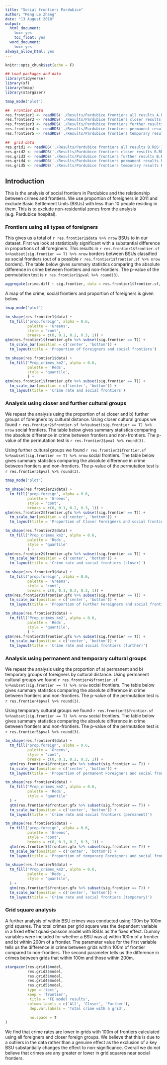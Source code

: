 ```yaml
---
title: "Social frontiers Pardubice"
author: "Meng Le Zhang"
date: "13 August 2018"
output:
  html_document:
    toc: yes
    toc_float: yes
  word_document:
    toc: yes
always_allow_html: yes
---
```


```r
knitr::opts_chunk$set(echo = F)

## Load packages and data
library(tidyverse)
library(sf)
library(tmap)
library(stargazer)

tmap_mode('plot')

##  Frontier data
res.frontier1 <- readRDS('./Results/Pardubice frontiers all results A.RDS')
res.frontier2 <- readRDS('./Results/Pardubice frontiers closer results A.RDS')
res.frontier3 <- readRDS('./Results/Pardubice frontiers further results A.RDS')
res.frontier4 <- readRDS('./Results/Pardubice frontiers permanent results A.RDS')
res.frontier5 <- readRDS('./Results/Pardubice frontiers temporary results A.RDS')

##  grid data
res.grid1 <- readRDS('./Results/Pardubice frontiers all results B.RDS')
res.grid2 <- readRDS('./Results/Pardubice frontiers closer results B.RDS')
res.grid3 <- readRDS('./Results/Pardubice frontiers further results B.RDS')
res.grid4 <- readRDS('./Results/Pardubice frontiers permanent results B.RDS')
res.grid5 <- readRDS('./Results/Pardubice frontiers temporary results B.RDS')
```

## Introduction

This is the analysis of social frontiers in Pardubice and the relationship 
between crimes and frontiers. We use proportion of foreigners in 2011 and exclude
Basic Settlement Units (BSUs) with less than 10 people residing in them. This is
to exclude non-residential zones from the analysis (e.g. Pardubice hospital).

### Frontiers using all types of foreigners 

This gives us a total of 
`r res.frontier1$data %>% nrow` 
BSUs to in our dataset.
First we look at statistically significant with a substantial difference in 
proportions of all foreginers. This results in 
`r res.frontier1$frontier.sf %>%subset(sig.frontier == T) %>% nrow`
borders between BSUs classified as social frontiers (out of a possible 
`r res.frontier1$frontier.sf %>% nrow`
borders). The table below gives summary statistics comparing the absolute difference
in crime between frontiers and non-frontiers. The p-value of the permutation test
is 
`r res.frontier1$pval %>% round(3)`.

```r
aggregate(crime.diff ~ sig.frontier, data = res.frontier1$frontier.sf, summary) 

```

A map of the crime, social frontiers and proportion of foreigners is given below. 

```r
tmap_mode('plot')

tm_shape(res.frontier1$data) +
  tm_fill('prop.foreign', alpha = 0.6, 
          palette = 'Greens', 
          style = 'cont',
          breaks = c(0, 0.1, 0.2, 0.3, 1)) +
qtm(res.frontier1$frontier.gfx %>% subset(sig.frontier == T)) +
  tm_scale_bar(position = c('center', 'bottom')) +
  tm_layout(title = 'Proportion of Foreigners and social frontiers') 

tm_shape(res.frontier1$data) +
  tm_fill('Prop_crimes_km2', alpha = 0.6, 
          palette = 'Reds', 
          style = 'quantile',
          ) +
qtm(res.frontier1$frontier.gfx %>% subset(sig.frontier == T)) +
  tm_scale_bar(position = c('center', 'bottom')) +
  tm_layout(title = 'Crime rate and social frontiers') 

```

### Analysis using closer and further cultural groups

We repeat the analysis using the proportion of a) closer and b) further groups of
foreigners by cultural distance. Using closer cultural groups we found 
`r res.frontier2$frontier.sf %>%subset(sig.frontier == T) %>% nrow`
social frontiers. The table below gives summary statistics comparing the absolute difference
in crime between frontiers and non-frontiers. The p-value of the permutation test
is 
`r res.frontier2$pval %>% round(3)`.

Using further cultural groups we found 
`r res.frontier3$frontier.sf %>%subset(sig.frontier == T) %>% nrow`
social frontiers. The table below gives summary statistics comparing the absolute difference
in crime between frontiers and non-frontiers. The p-value of the permutation test
is 
`r res.frontier3$pval %>% round(3)`.

```r
tmap_mode('plot')

tm_shape(res.frontier2$data) +
  tm_fill('prop.foreign', alpha = 0.6, 
          palette = 'Greens', 
          style = 'cont',
          breaks = c(0, 0.1, 0.2, 0.3, 1)) +
qtm(res.frontier2$frontier.gfx %>% subset(sig.frontier == T)) +
  tm_scale_bar(position = c('center', 'bottom')) +
  tm_layout(title = 'Proportion of Closer Foreigners and social frontiers') 

tm_shape(res.frontier2$data) +
  tm_fill('Prop_crimes_km2', alpha = 0.6, 
          palette = 'Reds', 
          style = 'quantile'
          ) +
qtm(res.frontier2$frontier.gfx %>% subset(sig.frontier == T)) +
  tm_scale_bar(position = c('center', 'bottom')) +
  tm_layout(title = 'Crime rate and social frontiers (closer)') 

tm_shape(res.frontier3$data) +
  tm_fill('prop.foreign', alpha = 0.6, 
          palette = 'Greens', 
          style = 'cont',
          breaks = c(0, 0.1, 0.2, 0.3, 1)) +
qtm(res.frontier3$frontier.gfx %>% subset(sig.frontier == T)) +
  tm_scale_bar(position = c('center', 'bottom')) +
  tm_layout(title = 'Proportion of Further Foreigners and social frontiers') 

tm_shape(res.frontier3$data) +
  tm_fill('Prop_crimes_km2', alpha = 0.6, 
          palette = 'Reds', 
          style = 'quantile',
          ) +
qtm(res.frontier3$frontier.gfx %>% subset(sig.frontier == T)) +
  tm_scale_bar(position = c('center', 'bottom')) +
  tm_layout(title = 'Crime rate and social frontiers (further)') 


```

### Analysis using permanent and temporary cultural groups

We repeat the analysis using the proportion of a) permanent and b) temporary groups of
foreigners by cultural distance. Using permanent cultural groups we found 
`r res.frontier4$frontier.sf %>%subset(sig.frontier == T) %>% nrow`
social frontiers. The table below gives summary statistics comparing the absolute difference
in crime between frontiers and non-frontiers. The p-value of the permutation test
is 
`r res.frontier4$pval %>% round(3)`.

Using temporary cultural groups we found 
`r res.frontier5$frontier.sf %>%subset(sig.frontier == T) %>% nrow`
social frontiers. The table below gives summary statistics comparing the absolute difference
in crime between frontiers and non-frontiers. The p-value of the permutation test
is 
`r res.frontier5$pval %>% round(3)`.

```r
tm_shape(res.frontier4$data) +
  tm_fill('prop.foreign', alpha = 0.6, 
          palette = 'Greens', 
          style = 'cont',
          breaks = c(0, 0.1, 0.2, 0.3, 1)) +
  qtm(res.frontier4$frontier.gfx %>% subset(sig.frontier == T)) +
  tm_scale_bar(position = c('center', 'bottom')) +
  tm_layout(title = 'Proportion of permanent Foreigners and social frontiers') 

tm_shape(res.frontier4$data) +
  tm_fill('Prop_crimes_km2', alpha = 0.6, 
          palette = 'Reds', 
          style = 'quantile'
  ) +
  qtm(res.frontier4$frontier.gfx %>% subset(sig.frontier == T)) +
  tm_scale_bar(position = c('center', 'bottom')) +
  tm_layout(title = 'Crime rate and social frontiers (permanent)') 

tm_shape(res.frontier5$data) +
  tm_fill('prop.foreign', alpha = 0.6, 
          palette = 'Greens', 
          style = 'cont',
          breaks = c(0, 0.1, 0.2, 0.3, 1)) +
  qtm(res.frontier5$frontier.gfx %>% subset(sig.frontier == T)) +
  tm_scale_bar(position = c('center', 'bottom')) +
  tm_layout(title = 'Proportion of temporary Foreigners and social frontiers') 

tm_shape(res.frontier5$data) +
  tm_fill('Prop_crimes_km2', alpha = 0.6, 
          palette = 'Reds', 
          style = 'quantile',
  ) +
  qtm(res.frontier5$frontier.gfx %>% subset(sig.frontier == T)) +
  tm_scale_bar(position = c('center', 'bottom')) +
  tm_layout(title = 'Crime rate and social frontiers (temporary)') 


```

### Grid square analysis

A further analysis of within BSU crimes was conducted using 100m by 100m grid squares.
The total crimes per grid square was the dependent variable in
a fixed effect quasi-poisson model with BSUs as the fixed effect.
Dummy variables were included for whether a BSU was a) within 100m
of a frontier and b) within 200m of a frontier. The parameter
value for the first variable tells us the difference in crime between grids within
100m of  frontier compared to non-frontiers. The second parameter tells us the
difference in crimes between grids that within 100m and those within 200m.


```r
stargazer(res.grid1$model,
          res.grid2$model,
          res.grid3$model,
          res.grid4$model,
          res.grid5$model,
          type = 'text',
          keep = 'frontier',
           title = 'FE model results',
          column.labels = c('All', 'Closer', 'Further'),
           dep.var.labels = 'Total crime with a grid',
          
           no.space = T
)

```
We find that crime rates are lower in grids with 100m of frontiers calculated 
using all foreigners and closer foreign groups. We believe that this is due to
a outliers in the data rather than a genuine effect as the exclusion of a key 
BSU substantially changes the effect to non-significance. Overall we do not believe
that crimes are any greater or lower in grid squares near social frontiers.